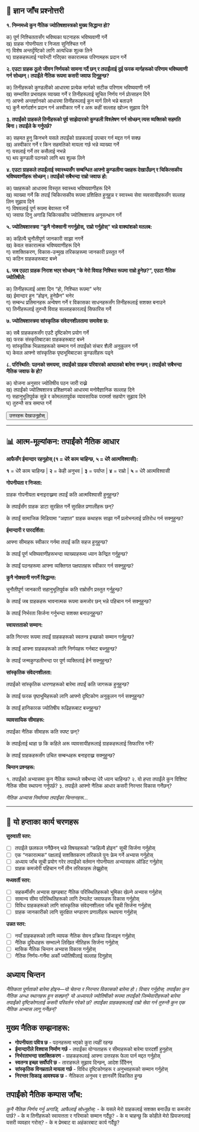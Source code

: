 ## 📝 ज्ञान जाँच प्रश्नोत्तरी {.quiz-title}

::: {.quiz-box}
**१. निम्नमध्ये कुन नैतिक ज्योतिषशास्त्रको मुख्य सिद्धान्त हो?**

क) पूर्ण निश्चिततासँग भविष्यका घटनाहरू भविष्यवाणी गर्ने  
ख) ग्राहक गोपनीयता र निजता सुनिश्चित गर्ने  
ग) विशेष अन्तर्दृष्टिको लागि अत्यधिक शुल्क लिने  
घ) ग्राहकहरूलाई ग्यारेन्टी गरिएका सकारात्मक परिणामहरू प्रदान गर्ने

**२. एउटा ग्राहक ठूलो जीवन निर्णयको सामना गर्दै छन् र तपाईंलाई दुई फरक मार्गहरूको परिणाम भविष्यवाणी गर्न सोध्छन्। तपाईंले नैतिक रूपमा कसरी जवाफ दिनुहुन्छ?**

क) तिनीहरूको कुण्डलीको आधारमा प्रत्येक मार्गको सटीक परिणाम भविष्यवाणी गर्ने  
ख) सम्भावित प्रभावहरू व्याख्या गर्ने र तिनीहरूलाई सूचित निर्णय गर्न प्रोत्साहन दिने  
ग) आफ्नो अन्तर्ज्ञानको आधारमा तिनीहरूलाई कुन मार्ग लिने भन्ने बताउने  
घ) कुनै मार्गदर्शन प्रदान गर्न अस्वीकार गर्ने र अरू कहीं सल्लाह खोज्न सुझाव दिने

**३. तपाईंको ग्राहकले तिनीहरूको पूर्व साझेदारको कुण्डली विश्लेषण गर्न सोध्छन् त्यस व्यक्तिको सहमति बिना। तपाईंले के गर्नुपर्छ?**

क) सहमत हुनु किनभने यसले तपाईंको ग्राहकलाई उपचार गर्न मद्दत गर्न सक्छ  
ख) अस्वीकार गर्ने र किन सहमतिको मायला गर्छ भन्ने व्याख्या गर्ने  
ग) यसलाई गर्ने तर कसैलाई नभन्ने  
घ) थप कुण्डली पठनको लागि थप शुल्क लिने

**४. एउटा ग्राहकले तपाईंलाई स्वास्थ्यसँग सम्बन्धित आफ्नो कुण्डलीमा पक्षहरू देखाउँछन् र चिकित्सकीय भविष्यवाणीहरू सोध्छन्। तपाईंको सबैभन्दा राम्रो जवाफ हो:**

क) पक्षहरूको आधारमा विस्तृत स्वास्थ्य भविष्यवाणीहरू दिने  
ख) व्याख्या गर्ने कि तपाईं चिकित्सकीय रूपमा प्रशिक्षित हुनुहुन्न र स्वास्थ्य सेवा व्यवसायीहरूसँग सल्लाह लिन सुझाव दिने  
ग) विषयलाई पूर्ण रूपमा बेवास्ता गर्ने  
घ) जवाफ दिनु अगाडि चिकित्सकीय ज्योतिषशास्त्र अनुसन्धान गर्ने

**५. ज्योतिषशास्त्रमा "कुनै नोक्सानी नगर्नुहोस्, राम्रो गर्नुहोस्" भन्ने वाक्यांशको मतलब:**

क) कहिल्यै चुनौतीपूर्ण जानकारी साझा नगर्ने  
ख) केवल सकारात्मक भविष्यवाणीहरू दिने  
ग) सशक्तिकरण, विकास-उन्मुख तरिकाहरूमा जानकारी प्रस्तुत गर्ने  
घ) कठिन ग्राहकहरूबाट बच्ने

**६. जब एउटा ग्राहक निराश भएर सोध्छन् "के मेरो विवाह निश्चित रूपमा राम्रो हुनेछ?", एउटा नैतिक ज्योतिषीले:**

क) तिनीहरूलाई आशा दिन "हो, निश्चित रूपमा" भनेर  
ख) ईमान्दार हुन "होइन, हुनेछैन" भनेर  
ग) सम्बन्ध प्रतिमानहरू अन्वेषण गर्ने र विकासका साधनहरूसँग तिनीहरूलाई सशक्त बनाउने  
घ) तिनीहरूलाई तुरुन्तै विवाह सल्लाहकारलाई सिफारिस गर्ने

**७. ज्योतिषशास्त्रमा सांस्कृतिक संवेदनशीलतामा समावेश छ:**

क) सबै ग्राहकहरूसँग एउटै दृष्टिकोण प्रयोग गर्ने  
ख) फरक संस्कृतिबाटका ग्राहकहरूबाट बच्ने  
ग) सांस्कृतिक भिन्नताहरूको सम्मान गर्न तपाईंको संचार शैली अनुकूलन गर्ने  
घ) केवल आफ्नो सांस्कृतिक पृष्ठभूमिबाटका कुण्डलीहरू पढ्ने

**८. परिस्थिति: पठनको समयमा, तपाईंको ग्राहक परिवारको आघातको बारेमा रुन्छन्। तपाईंको सबैभन्दा नैतिक जवाफ के हो?**

क) योजना अनुसार ज्योतिषीय पठन जारी राख्ने  
ख) तपाईंको ज्योतिषशास्त्र प्रशिक्षणको आधारमा मनोवैज्ञानिक सल्लाह दिने  
ग) सहानुभूतिपूर्वक सुन्ने र कोमलतापूर्वक व्यावसायिक परामर्श सहयोग सुझाव दिने  
घ) तुरुन्तै सत्र समाप्त गर्ने

<button onclick="toggleAnswers()" class="show-answers-btn">उत्तरहरू देखाउनुहोस्</button>

::: {.answers-content style="display: none;"}
**उत्तर कुञ्जी:** १-ख, २-ख, ३-ख, ४-ख, ५-ग, ६-ग, ७-ग, ८-ग
:::
:::

---

## 📊 आत्म-मूल्यांकन: तपाईंको नैतिक आधार

::: {.assessment-box}

**आफैसँग ईमान्दार रहनुहोस् (१ = धेरै काम चाहिन्छ, ५ = धेरै आत्मविश्वासी):**

::: {.rating-scale}
**१** = धेरै काम चाहिन्छ | **२** = केही अनुभव | **३** = पर्याप्त | **४** = राम्रो | **५** = धेरै आत्मविश्वासी
:::

**गोपनीयता र निजता:**

ग्राहक गोपनीयता बनाइराख्नमा तपाईं कति आत्मविश्वासी हुनुहुन्छ? 

के तपाईंसँग ग्राहक डाटा सुरक्षित गर्ने सुरक्षित प्रणालीहरू छन्? 

के तपाईं सामाजिक मिडियामा "अज्ञात" ग्राहक कथाहरू साझा गर्ने प्रलोभनलाई प्रतिरोध गर्न सक्नुहुन्छ? 

**ईमान्दारी र पारदर्शिता:**

आफ्ना सीमाहरू स्वीकार गर्नमा तपाईं कति सहज हुनुहुन्छ? 

के तपाईं पूर्ण भविष्यवाणीहरूभन्दा व्याख्याहरूमा ध्यान केन्द्रित गर्नुहुन्छ? 

के तपाईं पठनहरूमा आफ्ना व्यक्तिगत पक्षपातहरू स्वीकार गर्न सक्नुहुन्छ? 

**कुनै नोक्सानी नगर्ने सिद्धान्त:**

चुनौतीपूर्ण जानकारी सहानुभूतिपूर्वक कति राम्रोसँग प्रस्तुत गर्नुहुन्छ? 

के तपाईं जब ग्राहकहरू भावनात्मक रूपमा कमजोर छन् भन्ने पहिचान गर्न सक्नुहुन्छ? 

के तपाईं निर्भरता सिर्जना गर्नुभन्दा सशक्त बनाउनुहुन्छ? 

**स्वायत्तताको सम्मान:**

कति निरन्तर रूपमा तपाईं ग्राहकहरूको स्वतन्त्र इच्छाको सम्मान गर्नुहुन्छ? 

के तपाईं आफ्ना ग्राहकहरूको लागि निर्णयहरू गर्नबाट बच्नुहुन्छ? 

के तपाईं जन्मकुण्डलीभन्दा पर पूर्ण व्यक्तिलाई हेर्न सक्नुहुन्छ? 

**सांस्कृतिक संवेदनशीलता:**

तपाईंको सांस्कृतिक धारणाहरूको बारेमा तपाईं कति जागरूक हुनुहुन्छ? 

के तपाईं फरक पृष्ठभूमिहरूको लागि आफ्नो दृष्टिकोण अनुकूलन गर्न सक्नुहुन्छ? 

के तपाईं हानिकारक ज्योतिषीय रूढिहरूबाट बच्नुहुन्छ? 

**व्यावसायिक सीमाहरू:**

तपाईंका नैतिक सीमाहरू कति स्पष्ट छन्? 

के तपाईंलाई थाहा छ कि कहिले अरू व्यावसायीहरूलाई ग्राहकहरूलाई सिफारिस गर्ने? 

के तपाईं ग्राहकहरूसँग उचित सम्बन्धहरू बनाइराख्न सक्नुहुन्छ? 

**चिन्तन प्रश्नहरू:**

१. तपाईंको अभ्यासमा कुन नैतिक स्तम्भले सबैभन्दा धेरै ध्यान चाहिन्छ?
२. यो हप्ता तपाईंले कुन विशिष्ट नैतिक सीमा स्थापना गर्नुपर्छ?
३. तपाईंले आफ्नो नैतिक आधार कसरी निरन्तर विकास गर्नेछन्?

::: {.writing-space}
*नैतिक अभ्यास निर्माणमा तपाईंका चिन्तनहरू...*
:::

:::

---

## 🎯 यो हप्ताका कार्य चरणहरू

::: {.action-box}

**सुरुवाती स्तर:**

- [ ] तपाईंले छलफल गर्नेछैनन् भन्ने विषयहरूको "कहिल्यै होइन" सूची सिर्जना गर्नुहोस्
- [ ] एक "नकारात्मक" पक्षलाई सशक्तिकरण तरिकाले पुनः फ्रेम गर्ने अभ्यास गर्नुहोस्
- [ ] अध्याय जाँच सूची प्रयोग गरेर तपाईंको वर्तमान गोपनीयता अभ्यासहरू ऑडिट गर्नुहोस्
- [ ] ग्राहक कमजोरी पहिचान गर्ने तीन तरिकाहरू लेख्नुहोस्

**मध्यवर्ती स्तर:**

- [ ] सहकर्मीसँग अभ्यास खण्डबाट नैतिक परिस्थितिहरूको भूमिका खेल्ने अभ्यास गर्नुहोस्
- [ ] सामान्य सीमा परिस्थितिहरूको लागि टेम्पलेट जवाफहरू विकास गर्नुहोस्
- [ ] विविध ग्राहकहरूको लागि सांस्कृतिक संवेदनशीलता जाँच सूची सिर्जना गर्नुहोस्
- [ ] ग्राहक जानकारीको लागि सुरक्षित भण्डारण प्रणालीहरू स्थापना गर्नुहोस्

**उन्नत स्तर:**

- [ ] नयाँ ग्राहकहरूको लागि व्यापक नैतिक सेवन प्रक्रिया डिजाइन गर्नुहोस्
- [ ] नैतिक दुविधाहरू सम्भाल्ने लिखित नीतिहरू सिर्जना गर्नुहोस्
- [ ] मासिक नैतिक चिन्तन अभ्यास विकास गर्नुहोस्
- [ ] नैतिक निर्णय-गर्नेमा अर्को ज्योतिषीलाई सल्लाह दिनुहोस्
:::

## **अध्याय चिन्तन**

*नैतिकता पूर्णताको बारेमा होइन—यो चेतना र निरन्तर विकासको बारेमा हो। विचार गर्नुहोस्: तपाईंका कुन नैतिक अन्धा स्थानहरू हुन सक्छन्? यो अध्यायले ज्योतिषीको रूपमा तपाईंको जिम्मेवारीहरूको बारेमा तपाईंको दृष्टिकोणलाई कसरी परिवर्तन गरेको छ? तपाईंका ग्राहकहरूलाई राम्रो सेवा गर्न तुरुन्तै कुन एक नैतिक अभ्यास लागू गर्नेछन्?*

## **मुख्य नैतिक सम्झनाहरू:**

::: {.takeaway-box}
- **गोपनीयता पवित्र छ** - पठनहरूमा भएको कुरा त्यहीं रहन्छ
- **ईमान्दारीले विश्वास निर्माण गर्छ** - तपाईंका योग्यताहरू र सीमाहरूको बारेमा पारदर्शी हुनुहोस्
- **निर्भरताभन्दा सशक्तिकरण** - ग्राहकहरूलाई आफ्ना उत्तरहरू फेला पार्न मद्दत गर्नुहोस्
- **स्वतन्त्र इच्छा सर्वोपरि छ** - ताराहरूले सुझाव दिन्छन्, आदेश दिँदैनन्
- **सांस्कृतिक विनम्रताले मायला गर्छ** - विविध दृष्टिकोणहरू र अनुभवहरूको सम्मान गर्नुहोस्
- **निरन्तर सिकाइ आवश्यक छ** - नैतिकता अनुभव र ज्ञानसँगै विकसित हुन्छ
:::

## **तपाईंको नैतिक कम्पास जाँच:**

*कुनै नैतिक निर्णय गर्नु अगाडि, आफैलाई सोध्नुहोस्:*
- के यसले मेरो ग्राहकलाई सशक्त बनाउँछ वा कमजोर पार्छ?
- के म तिनीहरूको स्वायत्तता र गरिमाको सम्मान गर्दैछु?
- के म चाहन्छु कि कोहीले मेरो प्रियजनलाई यसरी व्यवहार गरोस्?
- के म प्रेमबाट वा अहंकारबाट कार्य गर्दैछु?

<script src="../../../scripts/quiz-interactions.js"></script> 